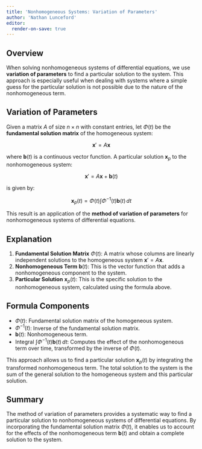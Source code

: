 ```yaml
---
title: 'Nonhomogeneous Systems: Variation of Parameters'
author: 'Nathan Lunceford'
editor:
  render-on-save: true
---
```


## Overview

When solving nonhomogeneous systems of differential equations, we use **variation of parameters** to find a particular solution to the system. This approach is especially useful when dealing with systems where a simple guess for the particular solution is not possible due to the nature of the nonhomogeneous term.

## Variation of Parameters

Given a matrix $A$ of size $n \times n$ with constant entries, let $\Phi(t)$ be the **fundamental solution matrix** of the homogeneous system:

$$
\mathbf{x}' = A \mathbf{x}
$$

where $\mathbf{b}(t)$ is a continuous vector function. A particular solution $\mathbf{x}_p$ to the nonhomogeneous system:

$$
\mathbf{x}' = A \mathbf{x} + \mathbf{b}(t)
$$

is given by:

$$
\mathbf{x}_p(t) = \Phi(t) \int \Phi^{-1}(t) \mathbf{b}(t) \, dt
$$

This result is an application of the **method of variation of parameters** for nonhomogeneous systems of differential equations.

## Explanation

1. **Fundamental Solution Matrix** $\Phi(t)$: A matrix whose columns are linearly independent solutions to the homogeneous system $\mathbf{x}' = A \mathbf{x}$.
2. **Nonhomogeneous Term** $\mathbf{b}(t)$: This is the vector function that adds a nonhomogeneous component to the system.
3. **Particular Solution** $\mathbf{x}_p(t)$: This is the specific solution to the nonhomogeneous system, calculated using the formula above.

## Formula Components

- $\Phi(t)$: Fundamental solution matrix of the homogeneous system.
- $\Phi^{-1}(t)$: Inverse of the fundamental solution matrix.
- $\mathbf{b}(t)$: Nonhomogeneous term.
- Integral $\int \Phi^{-1}(t) \mathbf{b}(t) \, dt$: Computes the effect of the nonhomogeneous term over time, transformed by the inverse of $\Phi(t)$.

This approach allows us to find a particular solution $\mathbf{x}_p(t)$ by integrating the transformed nonhomogeneous term. The total solution to the system is the sum of the general solution to the homogeneous system and this particular solution.

## Summary

The method of variation of parameters provides a systematic way to find a particular solution to nonhomogeneous systems of differential equations. By incorporating the fundamental solution matrix $\Phi(t)$, it enables us to account for the effects of the nonhomogeneous term $\mathbf{b}(t)$ and obtain a complete solution to the system.
